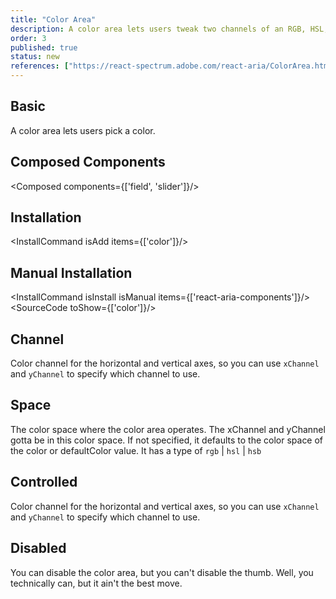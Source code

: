 ```yaml
---
title: "Color Area"
description: A color area lets users tweak two channels of an RGB, HSL, or HSB color against a 2D gradient backdrop.
order: 3
published: true
status: new
references: ["https://react-spectrum.adobe.com/react-aria/ColorArea.html#props"]
---
```


## Basic
A color area lets users pick a color.
<How toUse="colors/color-area-demo" />

## Composed Components
<Composed components={['field', 'slider']}/>

## Installation
<InstallCommand isAdd items={['color']}/>

## Manual Installation
<InstallCommand isInstall isManual items={['react-aria-components']}/>
<SourceCode toShow={['color']}/>

## Channel
Color channel for the horizontal and vertical axes, so you can use `xChannel` and `yChannel` to specify which channel to use.
<How toUse="colors/color-area-channel-demo" />

## Space
The color space where the color area operates. The xChannel and yChannel gotta be in this color space. If not specified, it defaults to the color space of the color or defaultColor value. It has a type of `rgb` | `hsl` | `hsb`
<How toUse="colors/color-area-space-demo" />

## Controlled
Color channel for the horizontal and vertical axes, so you can use `xChannel` and `yChannel` to specify which channel to use.
<How toUse="colors/color-area-controlled-demo" />

## Disabled
You can disable the color area, but you can't disable the thumb. Well, you technically can, but it ain't the best move.
<How toUse="colors/color-area-disabled-demo" />

